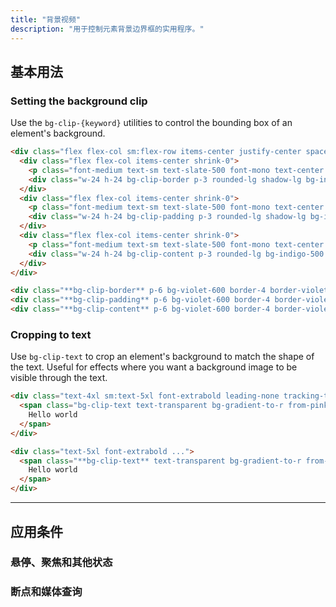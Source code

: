 ```yaml
---
title: "背景视频"
description: "用于控制元素背景边界框的实用程序。"
---
```




## 基本用法

### Setting the background clip

Use the `bg-clip-{keyword}` utilities to control the bounding box of an element's background.

```html {{ example: true }}
<div class="flex flex-col sm:flex-row items-center justify-center space-y-10 sm:space-y-0 sm:space-x-10">
  <div class="flex flex-col items-center shrink-0">
    <p class="font-medium text-sm text-slate-500 font-mono text-center mb-3 dark:text-slate-400">bg-clip-border</p>
    <div class="w-24 h-24 bg-clip-border p-3 rounded-lg shadow-lg bg-indigo-500 border-4 border-white/50 border-dashed font-mono font-extrabold text-sm text-white flex justify-center items-center"></div>
  </div>
  <div class="flex flex-col items-center shrink-0">
    <p class="font-medium text-sm text-slate-500 font-mono text-center mb-3 dark:text-slate-400">bg-clip-padding</p>
    <div class="w-24 h-24 bg-clip-padding p-3 rounded-lg shadow-lg bg-indigo-500 border-4 border-indigo-500/50 border-dashed font-mono font-extrabold text-sm text-white flex justify-center items-center"></div>
  </div>
  <div class="flex flex-col items-center shrink-0">
    <p class="font-medium text-sm text-slate-500 font-mono text-center mb-3 dark:text-slate-400">bg-clip-content</p>
    <div class="w-24 h-24 bg-clip-content p-3 rounded-lg bg-indigo-500 border-4 border-indigo-500/50 border-dashed font-mono font-extrabold text-sm text-white flex justify-center items-center"></div>
  </div>
</div>
```

```html
<div class="**bg-clip-border** p-6 bg-violet-600 border-4 border-violet-300 border-dashed"></div>
<div class="**bg-clip-padding** p-6 bg-violet-600 border-4 border-violet-300 border-dashed"></div>
<div class="**bg-clip-content** p-6 bg-violet-600 border-4 border-violet-300 border-dashed"></div>
```

### Cropping to text

Use `bg-clip-text` to crop an element's background to match the shape of the text. Useful for effects where you want a background image to be visible through the text.

```html {{ example: true }}
<div class="text-4xl sm:text-5xl font-extrabold leading-none tracking-tight text-center">
  <span class="bg-clip-text text-transparent bg-gradient-to-r from-pink-500 to-violet-500">
    Hello world
  </span>
</div>
```

```html
<div class="text-5xl font-extrabold ...">
  <span class="**bg-clip-text** text-transparent bg-gradient-to-r from-pink-500 to-violet-500">
    Hello world
  </span>
</div>
```

---

## <Heading ignore>应用条件</Heading>

### <Heading ignore>悬停、聚焦和其他状态</Heading>

<HoverFocusAndOtherStates defaultClass="bg-clip-border" featuredClass="bg-clip-padding" />

### <Heading ignore>断点和媒体查询</Heading>

<BreakpointsAndMediaQueries defaultClass="bg-clip-border" featuredClass="bg-clip-padding" />
